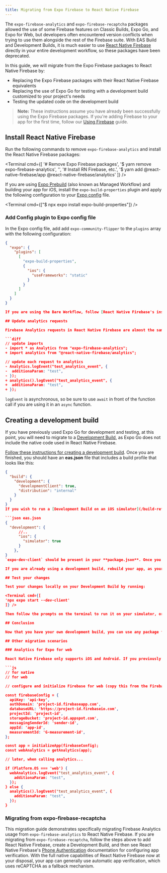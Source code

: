 ```yaml
---
title: Migrating from Expo Firebase to React Native Firebase
---
```



The `expo-firebase-analytics` and `expo-firebase-recaptcha` packages allowed the use of some Firebase features on Classic Builds, Expo Go, and Expo for Web, but developers often encountered version conflicts when trying to use them alongside the rest of the Firebase suite. With EAS Build and Development Builds, it is much easier to use [React Native Firebase](https://rnfirebase.io/) directly in your entire development workflow, so these packages have been deprecated.

In this guide, we will migrate from the Expo Firebase packages to React Native Firebase by:
- Replacing the Expo Firebase packages with their React Native Firebase equivalents
- Replacing the use of Expo Go for testing with a development build customized to your project's needs
- Testing the updated code on the development build

> **Note:** These instructions assume you have already been successfully using the Expo Firebase packages. If you're adding Firebase to your app for the first time, follow our [Using Firebase](/guides/using-firebase) guide.

## Install React Native Firebase
Run the following commands to remove `expo-firebase-analytics` and install the React Native Firebase packages:

<Terminal cmd={[
'# Remove Expo Firebase packages',
'$ yarn remove expo-firebase-analytics',
'',
'# Install RN Firebase, etc.',
'$ yarn add @react-native-firebase/app @react-native-firebase/analytics'
]} />

If you are using [Expo Prebuild](/guides/adopting-prebuild) (also known as Managed Workflow) and building your app for iOS, install the `expo-build-properties` plugin and apply the following configuration to your [Expo config]() file.

<Terminal cmd={["$ npx expo install expo-build-properties"]} />

### Add Config plugin to Expo config file

In the Expo config file, add add `expo-community-flipper` to the `plugins` array with the following configuration:

```json app.json
{
  "expo": {
    "plugins": [
      [
        "expo-build-properties",
        {
          "ios": {
            "useFrameworks": "static"
          }
        }
      ]
    ]
  }
}

If you are using the Bare Workflow, follow [React Native Firebase's installation instructions](https://rnfirebase.io/#bare-workflow).

## Update analytics requests

Firebase Analytics requests in React Native Firebase are almost the same- mostly, they are just imported a little differently. Update your code as shown here:

```diff
// update imports
- import * as Analytics from "expo-firebase-analytics";
+ import analytics from "@react-native-firebase/analytics";

// update each request to analytics
- Analytics.logEvent("test_analytics_event", {
-  additionaParam: "test",
- });
+ analytics().logEvent("test_analytics_event", {
+  additionaParam: "test",
+ });
```

`logEvent` is asynchronous, so be sure to use `await` in front of the function call if you are using it in an `async` function.

## Creating a development build

If you have previously used Expo Go for development and testing, at this point, you will need to migrate to a [Development Build](/development/introduction/#from-expo-go-to-development-builds), as Expo Go does not include the native code used in React Native Firebase.

[Follow these instructions for creating a development build](https://docs.expo.dev/development/getting-started/). Once you are finished, you should have an **eas.json** file that includes a build profile that looks like this:

```json eas.json
{
  "build": {
    "development": {
      "developmentClient": true,
      "distribution": "internal"
    }
  }
}
If you wish to run a [Development Build on an iOS simulator](/build-reference/simulators/) instead of a device, your profile may also include:

```json eas.json
{
  "development": {
      //..
      "ios": {
        "simulator": true
      }
    },
}
`expo-dev-client` should be present in your **package.json**. Once you run [`eas build`](/build/#running-a-build) with your Development Build [profile](/build/eas-json/#build-profiles) and platform of choice, you will have an app binary file that you can install on your device or simulator.

If you are already using a development build, rebuild your app, as your native code dependencies have changed.

## Test your changes

Test your changes locally on your Development Build by running:

<Terminal cmd={[
'npx expo start --dev-client'
]} />

Then follow the prompts on the terminal to run it on your simulator, or scan the QR code to run it on your device. Try an action that will register a Firebase Analytics event. Note that it may take a few minutes for events to show up in the Firebase Console.

## Conclusion

Now that you have your own development build, you can use any package from React Native Firebase library in your development and testing workflow. You're only minutes away from adding [any additional native functionality you'd like](/development/getting-started/#customizing-your-runtime).

## Other migration scenarios

### Analytics for Expo for web

React Native Firebase only supports iOS and Android. If you previously used `expo-firebase-analytics` to send events from an Expo for web client, you will need to use the Firebase JavaScript (JS) SDK. In the Firebase Console, go to Project Settings, and then your web app, and copy the code under "SDK setup and configuration." You can switch between React Native Firebase and Firebase JS requests using the `Platform` component:

```js
// for native
// for web

// configure and initialize Firebase for web (copy this from the Firebase Console Project Settings for the exact values)

const firebaseConfig = {
  apiKey: 'api-key',
  authDomain: 'project-id.firebaseapp.com',
  databaseURL: 'https://project-id.firebaseio.com',
  projectId: 'project-id',
  storageBucket: 'project-id.appspot.com',
  messagingSenderId: 'sender-id',
  appId: 'app-id',
  measurementId: 'G-measurement-id',
};

const app = initializeApp(firebaseConfig);
const webAnalytics = getAnalytics(app);

// later, when calling analytics...

if (Platform.OS === 'web') {
  webAnalytics.logEvent("test_analytics_event", {
    additionaParam: "test",
  });
} else {
  analytics().logEvent("test_analytics_event", {
    additionaParam: "test",
  });
}
```

### Migrating from expo-firebase-recaptcha

This migration guide demonstrates specifically migrating Firebase Analytics usage from `expo-firebase-analytics` to React Native Firebase. If you are migrating from `expo-firebase-recaptcha`, follow the steps above to add React Native Firebase, create a Development Build, and then see React Native Firebase's [Phone Authentication](https://rnfirebase.io/auth/phone-auth) documentation for configuring app verification. With the full native capabilities of React Native Firebase now at your disposal, your app can generally use automatic app verification, which uses reCAPTCHA as a fallback mechanism.

